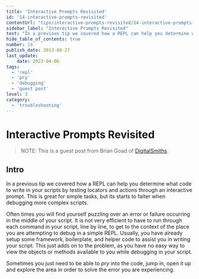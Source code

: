 ```yaml
---
title: 'Interactive Prompts Revisited'
id: '14-interactive-prompts-revisited'
contentUrl: "tips/interactive-prompts-revisited/14-interactive-prompts-revisited"
sidebar_label: "Interactive Prompts Revisited"
text: "In a previous tip we covered how a REPL can help you determine what code to write in your scripts by testing locators and actions through an interactive prompt. This is great for simple tasks, but its starts to falter when debugging more complex scripts."
hide_table_of_contents: true
number: 14
publish_date: 2013-08-27
last_update:
    date: 2023-04-06
tags:
  - 'repl'
  - 'pry'
  - 'debugging'
  - 'guest post'
level: 3
category:
  - 'troubleshooting'
---
```


# Interactive Prompts Revisited

>NOTE: This is a guest post from Brian Goad of [DigitalSmiths](http://www.digitalsmiths.com/).

## Intro

In a previous tip we covered how a REPL can help you determine what code to write in your scripts by testing locators
and actions through an interactive prompt. This is great for simple tasks, but its starts to falter when debugging
more complex scripts.

Often times you will find yourself puzzling over an error or failure occurring in the middle of your script. It is
not very efficient to have to run through each command in your script, line by line, to get to the context of the
place you are attempting to debug in a simple REPL. Usually, you have already setup some framework, boilerplate,
and helper code to assist you in writing your script. This just adds on to the problem, as you have no easy way to
view the objects or methods available to you while debugging in your script.

Sometimes you just need to be able to _pry_ into the code, jump in, open it up and explore the area in order to
solve the error you are experiencing.


<DropdownMarkdown folderName='14-interactive-prompts-revisited' />
